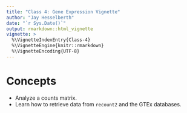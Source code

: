 ```yaml
---
title: "Class 4: Gene Expression Vignette"
author: "Jay Hesselberth"
date: "`r Sys.Date()`"
output: rmarkdown::html_vignette
vignette: >
  %\VignetteIndexEntry{Class-4}
  %\VignetteEngine{knitr::rmarkdown}
  %\VignetteEncoding{UTF-8}
---
```


# Concepts

- Analyze a counts matrix.
- Learn how to retrieve data from `recount2` and the GTEx databases.
